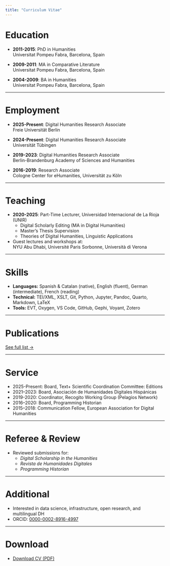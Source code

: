 ```yaml
---
title: "Curriculum Vitae"
---
```


# Education

- **2011-2015**: PhD in Humanities   
Universitat Pompeu Fabra, Barcelona, Spain  

- **2009-2011**: MA in Comparative Literature    
Universitat Pompeu Fabra, Barcelona, Spain

- **2004-2009**: BA in Humanities  
Universitat Pompeu Fabra, Barcelona, Spain

---

# Employment

- **2025-Present**: Digital Humanities Research Associate   
Freie Universität Berlin

- **2024-Present**: Digital Humanities Research Associate  
Universität Tübingen

- **2019-2023**: Digital Humanities Research Associate  
Berlin-Brandenburg Academy of Sciences and Humanities

- **2016-2019**: Research Associate  
Cologne Center for eHumanities, Universität zu Köln

---

# Teaching

- **2020-2025**: Part-Time Lecturer, Universidad Internacional de La Rioja (UNIR) 
  - Digital Scholarly Editing (MA in Digital Humanities)  
  - Master’s Thesis Supervision  
  - Theories of Digital Humanities, Linguistic Applications

- Guest lectures and workshops at:  
  NYU Abu Dhabi, Université Paris Sorbonne, Università di Verona

---

# Skills

- **Languages:** Spanish & Catalan (native), English (fluent), German (intermediate), French (reading)
- **Technical:** TEI/XML, XSLT, Git, Python, Jupyter, Pandoc, Quarto, Markdown, LaTeX
- **Tools:** EVT, Oxygen, VS Code, GitHub, Gephi, Voyant, Zotero

---

# Publications

[See full list →](publications.qmd)

---

# Service

- 2025-Present: Board, Text+ Scientific Coordination Committee: Editions
- 2021–2023: Board, Asociación de Humanidades Digitales Hispánicas
- 2019-2020: Coordinator, Recogito Working Group (Pelagios Network)
- 2016–2020: Board, Programming Historian 
- 2015–2018: Communication Fellow, European Association for Digital Humanities

---

# Referee & Review

- Reviewed submissions for:  
  - _Digital Scholarship in the Humanities_  
  - _Revista de Humanidades Digitales_  
  - _Programming Historian_

---

# Additional

- Interested in data science, infrastructure, open research, and multilingual DH
- ORCID: [0000-0002-8916-4997](https://orcid.org/0000-0002-8916-4997)

---

# Download

- [Download CV (PDF)](cv/cv.pdf)

